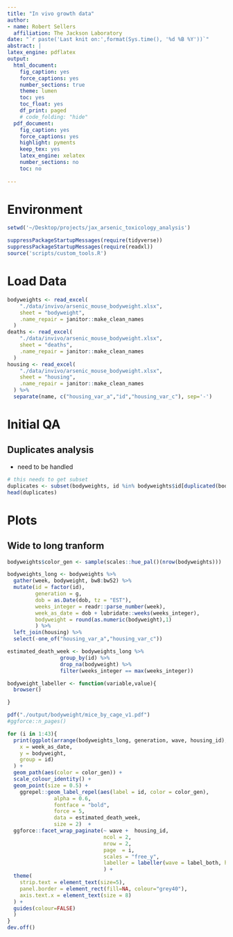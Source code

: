 ```yaml
---
title: "In vivo growth data"
author:
- name: Robert Sellers
  affiliation: The Jackson Laboratory
date: "`r paste('Last knit on:',format(Sys.time(), '%d %B %Y'))`"
abstract: |
latex_engine: pdflatex
output:
  html_document:
    fig_caption: yes
    force_captions: yes
    number_sections: true
    theme: lumen
    toc: yes
    toc_float: yes
    df_print: paged
    # code_folding: "hide"
  pdf_document:
    fig_caption: yes
    force_captions: yes
    highlight: pyments
    keep_tex: yes
    latex_engine: xelatex
    number_sections: no
    toc: no
    
---
```


# Environment

```r
setwd('~/Desktop/projects/jax_arsenic_toxicology_analysis')

suppressPackageStartupMessages(require(tidyverse))
suppressPackageStartupMessages(require(readxl))
source('scripts/custom_tools.R')
```

# Load Data

```r
bodyweights <- read_excel(
    "./data/invivo/arsenic_mouse_bodyweight.xlsx",
    sheet = "bodyweight",
    .name_repair = janitor::make_clean_names
  )
deaths <- read_excel(
    "./data/invivo/arsenic_mouse_bodyweight.xlsx",
    sheet = "deaths",
    .name_repair = janitor::make_clean_names
  )
housing <- read_excel(
    "./data/invivo/arsenic_mouse_bodyweight.xlsx",
    sheet = "housing",
    .name_repair = janitor::make_clean_names
  ) %>%
  separate(name, c("housing_var_a","id","housing_var_c"), sep='-')
```

# Initial QA

## Duplicates analysis

- need to be handled

```r
# this needs to get subset
duplicates <- subset(bodyweights, id %in% bodyweights$id[duplicated(bodyweights$id)])
head(duplicates)
```

# Plots

## Wide to long tranform

```r
bodyweights$color_gen <- sample(scales::hue_pal()(nrow(bodyweights)))

bodyweights_long <- bodyweights %>% 
  gather(week, bodyweight, bw8:bw52) %>%
  mutate(id = factor(id),
         generation = g,
         dob = as.Date(dob, tz = "EST"),
         weeks_integer = readr::parse_number(week),
         week_as_date = dob + lubridate::weeks(weeks_integer),
         bodyweight = round(as.numeric(bodyweight),1)
         ) %>%
  left_join(housing) %>%
  select(-one_of("housing_var_a","housing_var_c")) 

estimated_death_week <- bodyweights_long %>% 
                 group_by(id) %>% 
                 drop_na(bodyweight) %>%
                 filter(weeks_integer == max(weeks_integer))
```


```r
bodyweight_labeller <- function(variable,value){
  browser()

}

pdf("./output/bodyweight/mice_by_cage_v1.pdf")
#ggforce::n_pages()

for (i in 1:43){
  print(ggplot(arrange(bodyweights_long, generation, wave, housing_id), aes(
    x = week_as_date, 
    y = bodyweight,
    group = id)
  ) +
  geom_path(aes(color = color_gen)) +
  scale_colour_identity() +
  geom_point(size = 0.5) +
    ggrepel::geom_label_repel(aes(label = id, color = color_gen),
               alpha = 0.6,
               fontface = "bold",
               force = 5,
               data = estimated_death_week,
               size = 2)  +
  ggforce::facet_wrap_paginate(~ wave +  housing_id, 
                               ncol = 2, 
                               nrow = 2,
                               page  = i,
                               scales = "free_y",
                               labeller = labeller(wave = label_both, housing_id = label_both)
                               ) + 
  theme(
    strip.text = element_text(size=5),
    panel.border = element_rect(fill=NA, colour="grey40"),
    axis.text.x = element_text(size = 8)
  ) + 
  guides(colour=FALSE)
  )
}
dev.off()
```